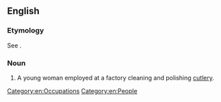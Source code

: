 ==English==

===Etymology===
See {{m|en|buff||to polish}}.

===Noun===
{{en-noun}}

# {{lb|en|British|obsolete}} A young woman employed at a factory cleaning and polishing [[cutlery]].


[[Category:en:Occupations]]
[[Category:en:People]]